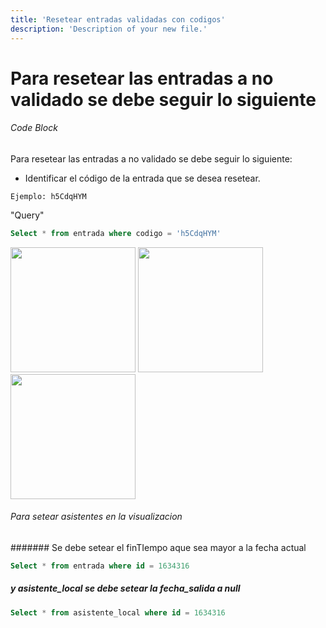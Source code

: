 ```yaml
---
title: 'Resetear entradas validadas con codigos'
description: 'Description of your new file.'
---
```


# Para resetear las entradas a no validado se debe seguir lo siguiente

###### Code Block

Para resetear las entradas a no validado se debe seguir lo siguiente:
- Identificar el código de la entrada que se desea resetear. 

```
Ejemplo: h5CdqHYM
```




"Query"

```sql
Select * from entrada where codigo = 'h5CdqHYM'
```


<img height="200" src="/images/example-code.png" />
<img height="200" src="/images/2.png" />
<img height="200" src="/images/3.png" />

###### Para setear asistentes en la visualizacion 

####### Se debe setear el finTIempo aque sea mayor a la fecha actual
```sql
Select * from entrada where id = 1634316
```

##### y asistente_local se debe setear la fecha_salida a null

```sql
Select * from asistente_local where id = 1634316
```

```sql